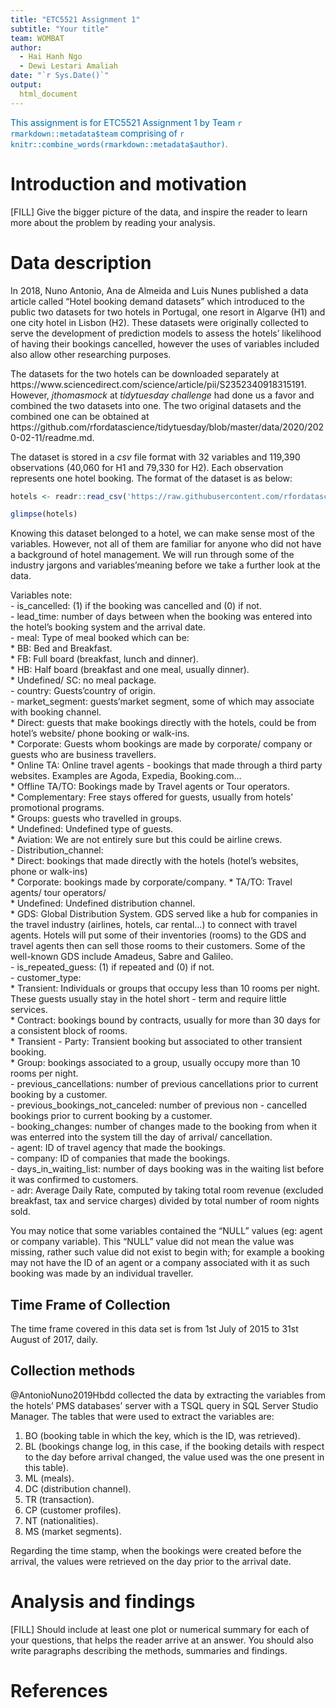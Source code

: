 ```yaml
---
title: "ETC5521 Assignment 1"
subtitle: "Your title"
team: WOMBAT
author:
  - Hai Hanh Ngo
  - Dewi Lestari Amaliah
date: "`r Sys.Date()`"
output: 
  html_document
---
```


[This assignment is for ETC5521 Assignment 1 by Team `r rmarkdown::metadata$team` comprising of `r knitr::combine_words(rmarkdown::metadata$author)`.]{style="color:#006DAE;"}


# Introduction and motivation

[FILL] Give the bigger picture of the data, and inspire the reader to learn more about the problem by reading your analysis. 

# Data description

In 2018, Nuno Antonio, Ana de Almeida and Luis Nunes published a data article called "Hotel booking demand datasets" which introduced to the public two datasets for two hotels in Portugal, one resort in Algarve (H1) and one city hotel in Lisbon (H2). These datasets were originally collected to serve the development of prediction models to assess the hotels' likelihood of having their bookings cancelled, however the uses of variables included also allow other researching purposes. 

The datasets for the two hotels can be downloaded separately at https://www.sciencedirect.com/science/article/pii/S2352340918315191. However, *jthomasmock* at _tidytuesday challenge_ had done us a favor and combined the two datasets into one. The two original datasets and the combined one can be obtained at https://github.com/rfordatascience/tidytuesday/blob/master/data/2020/2020-02-11/readme.md. 

The dataset is stored in a _csv_ file format with 32 variables and 119,390 observations (40,060 for H1 and 79,330 for H2). Each observation represents one hotel booking. The format of the dataset is as below:

```r
hotels <- readr::read_csv('https://raw.githubusercontent.com/rfordatascience/tidytuesday/master/data/2020/2020-02-11/hotels.csv')

glimpse(hotels)
```

Knowing this dataset belonged to a hotel, we can make sense most of the variables. However, not all of them are familiar for anyone who did not have a background of hotel management. We will run through some of the industry jargons and variables'meaning before we take a further look at the data.

Variables note:  
- is_cancelled: (1) if the booking was cancelled and (0) if not.  
- lead_time: number of days between when the booking was entered into the hotel's booking system and the arrival date.  
- meal:  Type of meal booked which can be:  
  * BB: Bed and Breakfast.  
  * FB: Full board (breakfast, lunch and dinner).  
  * HB: Half board (breakfast and one meal, usually dinner).  
  * Undefined/ SC: no meal package.  
- country:  Guests'country of origin.  
- market_segment: guests'market segment, some of which may associate with booking channel.    
  * Direct: guests that make bookings directly with the hotels, could be from hotel's website/ phone booking or walk-ins.  
  * Corporate: Guests whom bookings are made by corporate/ company or guests who are business travellers.    
  * Online TA: Online travel agents - bookings that made through a third party websites. Examples are Agoda, Expedia, Booking.com...  
  * Offline TA/TO: Bookings made by Travel agents or Tour operators.  
  * Complementary: Free stays offered for guests, usually from hotels' promotional programs.    
  * Groups: guests who travelled in groups.  
  * Undefined: Undefined type of guests.  
  * Aviation: We are not entirely sure but this could be airline crews.    
- Distribution_channel:   
  * Direct: bookings that made directly with the hotels (hotel's websites, phone or walk-ins)  
  * Corporate:  bookings made by corporate/company.
  * TA/TO: Travel agents/ tour operators/    
  * Undefined: Undefined distribution channel.  
  * GDS: Global Distribution System. GDS served like a hub for companies in the travel industry (airlines, hotels, car rental...) to connect with travel agents. Hotels will put some of their inventories (rooms) to the GDS and travel agents then can sell those rooms to their customers. Some of the well-known GDS include Amadeus, Sabre and Galileo.   
- is_repeated_guess: (1) if repeated and (0) if not.   
- customer_type:    
  * Transient: Individuals or groups that occupy less than 10 rooms per night. These guests usually stay in the hotel short - term and require little services.  
  * Contract: bookings bound by contracts, usually for more than 30 days for a consistent block of rooms.  
  * Transient - Party: Transient booking but associated to other transient booking.   
  * Group: bookings associated to a group, usually occupy more than 10 rooms per night.  
- previous_cancellations: number of previous cancellations prior to current booking by a customer.  
- previous_bookings_not_canceled: number of previous non - cancelled bookings prior to current booking by a customer.  
- booking_changes: number of changes made to the booking from when it was enterred into the system till the day of arrival/ cancellation.    
- agent: ID of travel agency that made the bookings.  
- company: ID of companies that made the bookings.  
- days_in_waiting_list: number of days booking was in the waiting list before it was confirmed to customers.  
- adr: Average Daily Rate, computed by taking total room revenue (excluded breakfast, tax and service charges) divided by total number of room nights sold.  

You may notice that some variables contained the "NULL" values (eg: agent or company variable). This "NULL" value did not mean the value was missing, rather such value did not exist to begin with; for example a booking may not have the ID of an agent or a company associated with it as such booking was made by an individual traveller.  

## Time Frame of Collection

The time frame covered in this data set is from 1st July of 2015 to 31st August of 2017, daily.

## Collection methods

@AntonioNuno2019Hbdd collected the data by extracting the variables from the hotels' PMS databases' server with a TSQL query in SQL Server Studio Manager. The tables that were used to extract the variables are: 

1. BO (booking table in which the key, which is the ID, was retrieved).
2. BL (bookings change log, in this case, if the booking details with respect to the day before arrival changed, the value used was the one present in this table).
3. ML (meals).
4. DC (distribution channel).
5. TR (transaction).
6. CP (customer profiles).
7. NT (nationalities).
8. MS (market segments). 

Regarding the time stamp, when the bookings were created before the arrival, the values were retrieved on the day prior to the arrival date.

# Analysis and findings

[FILL] Should include at least one plot or numerical summary for each of your questions, that helps the reader arrive at an answer. You should also write paragraphs describing the methods, summaries and findings. 

# References
